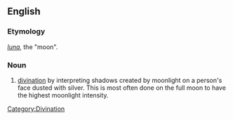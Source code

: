 ==English==

===Etymology===
{{etyl|la}} ''[[luna]]'', the "moon".

===Noun===
{{en-noun|-}}

# [[divination]] by interpreting shadows created by moonlight on a person's face dusted with silver. This is most often done on the full moon to have the highest moonlight intensity.

[[Category:Divination]]